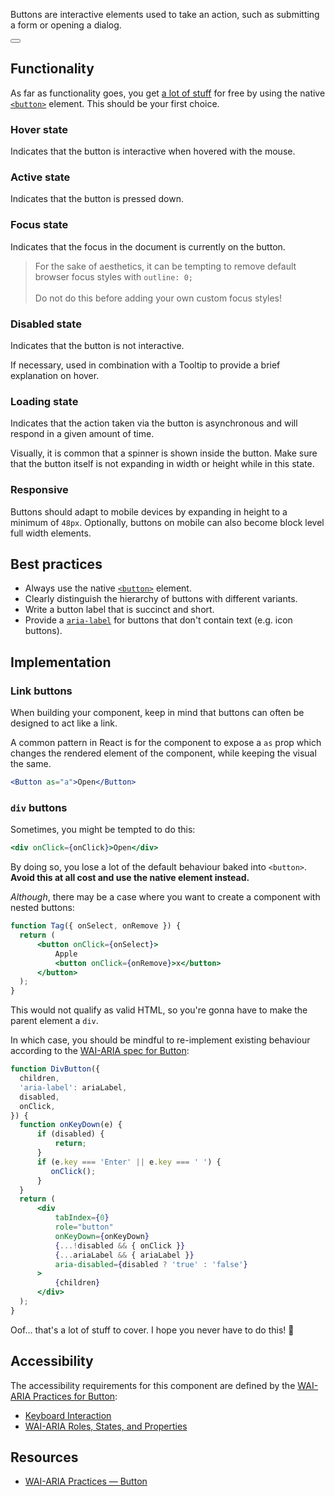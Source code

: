 
<article>

<Title>
  Button
</Title>

Buttons are interactive elements used to take an action, such as submitting a form or opening a dialog.

<div className="center">
    <Button />
</div>

</article>

<article>

## Functionality

As far as functionality goes, you get [a lot of stuff](https://www.w3.org/TR/wai-aria-practices/#keyboard-interaction-3) for free by using the native [`<button>`](https://developer.mozilla.org/en-US/docs/Web/HTML/Element/button) element. This should be your first choice.

### Hover state

Indicates that the button is interactive when hovered with the mouse.

### Active state

Indicates that the button is pressed down.

### Focus state

Indicates that the focus in the document is currently on the button.

> For the sake of aesthetics, it can be tempting to remove default browser focus styles with `outline: 0;` <br /><br />
> Do not do this before adding your own custom focus styles!

### Disabled state

Indicates that the button is not interactive.

If necessary, used in combination with a <Link href="/play/tooltip">Tooltip</Link> to provide a brief explanation on hover.

### Loading state

Indicates that the action taken via the button is asynchronous and will respond in a given amount of time.

Visually, it is common that a spinner is shown inside the button.
Make sure that the button itself is not expanding in width or height while in this state.

### Responsive

Buttons should adapt to mobile devices by expanding in height to a minimum of `48px`.
Optionally, buttons on mobile can also become block level full width elements.

</article>

<article>

## Best practices

- Always use the native [`<button>`](https://developer.mozilla.org/en-US/docs/Web/HTML/Element/button) element.
- Clearly distinguish the hierarchy of buttons with different variants.
- Write a button label that is succinct and short.
- Provide a [`aria-label`](https://developer.mozilla.org/en-US/docs/Web/Accessibility/ARIA/ARIA_Techniques/Using_the_aria-label_attribute) for buttons that don't contain text (e.g. icon buttons).

</article>

<article>

## Implementation

### Link buttons

When building your component, keep in mind that buttons can often be designed to act like a link.

A common pattern in React is for the component to expose a `as` prop which changes the rendered element
of the component, while keeping the visual the same.

```jsx
<Button as="a">Open</Button>
```

### `div` buttons

Sometimes, you might be tempted to do this:

```jsx
<div onClick={onClick}>Open</div>
```

By doing so, you lose a lot of the default behaviour baked into `<button>`.
**Avoid this at all cost and use the native element instead.**

_Although_, there may be a case where you want to create a component with nested buttons:


```jsx
function Tag({ onSelect, onRemove }) {
  return (
      <button onClick={onSelect}>
          Apple
          <button onClick={onRemove}>x</button>
      </button>
  );
}
```

This would not qualify as valid HTML, so you're gonna have to make the parent element a `div`.

In which case, you should be mindful to re-implement existing behaviour according to the [WAI-ARIA spec for Button](https://www.w3.org/TR/wai-aria-practices/#button):

```jsx
function DivButton({
  children,
  'aria-label': ariaLabel,
  disabled,
  onClick,
}) {
  function onKeyDown(e) {
      if (disabled) {
          return;
      }
      if (e.key === 'Enter' || e.key === ' ') {
         onClick();
      }
  }
  return (
      <div
          tabIndex={0}
          role="button"
          onKeyDown={onKeyDown}
          {...!disabled && { onClick }}
          {...ariaLabel && { ariaLabel }}
          aria-disabled={disabled ? 'true' : 'false'}
      >
          {children}
      </div>
  );
}
```

Oof... that's a lot of stuff to cover. I hope you never have to do this! 😬


</article>

<article>

## Accessibility

The accessibility requirements for this component are defined by the [WAI-ARIA Practices for Button](https://www.w3.org/TR/wai-aria-practices/#button):

- [Keyboard Interaction](https://www.w3.org/TR/wai-aria-practices/#keyboard-interaction-3)
- [WAI-ARIA Roles, States, and Properties](https://www.w3.org/TR/wai-aria-practices/#wai-aria-roles-states-and-properties-3)

</article>

<article>

## Resources

- [WAI-ARIA Practices — Button](https://www.w3.org/TR/wai-aria-practices/#button)

</article>
